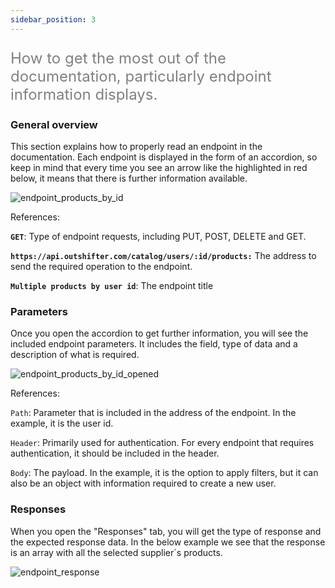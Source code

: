```yaml
---
sidebar_position: 3
---
```


<font color="grey" size="5">

How to get the most out of the documentation, particularly endpoint information displays.

</font>

### General overview

This section explains how to properly read an endpoint in the documentation. Each endpoint is displayed in the form of an accordion, so keep in mind that every time you see an arrow like the highlighted in red below, it means that there is further information available.

![endpoint_products_by_id](/static/home/endpoint_products_by_id.png)

References:

**`GET`**:  Type of endpoint requests, including PUT, POST, DELETE and GET.

**`https://api.outshifter.com/catalog/users/:id/products:`** The address to send the required operation to the endpoint.

**`Multiple products by user id`**: The endpoint title

### Parameters

Once you open the accordion to get further information, you will see the included endpoint parameters. It includes the field, type of data and a description of what is required.

![endpoint_products_by_id_opened](/static/home/endpoint_products_by_id_opened.png)

References:

`Path`: Parameter that is included in the address of the endpoint. In the example, it is the user id.

`Header`: Primarily used for authentication. For every endpoint that requires authentication, it should be included in the header.

`Body`: The payload. In the example, it is the option to apply filters, but it can also be an object with information required to create a new user.

### Responses

When you open the "Responses" tab, you will get the type of response and the expected response data. In the below example we see that the response is an array with all the selected supplier´s products.

![endpoint_response](/static/home/endpoint_response.png)